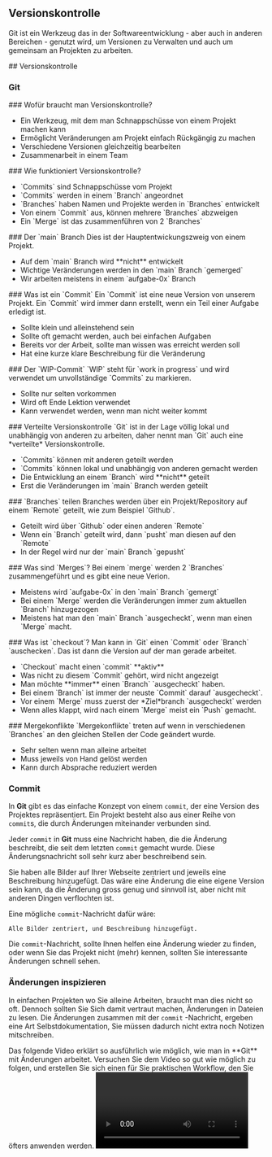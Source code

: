 

<Chapter>

## Versionskontrolle

<section>

Git ist ein Werkzeug das in der Softwareentwicklung - aber auch in anderen
Bereichen - genutzt wird, um Versionen zu Verwalten und auch um gemeinsam an
Projekten zu arbeiten.

<Presentation>
<Slide>
## Versionskontrolle

### Git

</Slide>
<Slide>
### Wofür braucht man Versionskontrolle?

<ul>
<li class="fragment">Ein Werkzeug, mit dem man Schnappschüsse von einem Projekt machen kann</li>
<li class="fragment">Ermöglicht Veränderungen am Projekt einfach Rückgängig zu machen</li>
<li class="fragment">Verschiedene Versionen gleichzeitig bearbeiten</li>
<li class="fragment">Zusammenarbeit in einem Team</li>
</ul>
    </Slide>
    <Slide>
      ### Wie funktioniert Versionskontrolle?
      <ul>
        <li class="fragment">`Commits` sind Schnappschüsse vom Projekt</li>
        <li class="fragment">`Commits` werden in einem `Branch` angeordnet</li>
        <li class="fragment">`Branches` haben Namen und Projekte werden in `Branches` entwickelt</li>
        <li class="fragment">Von einem `Commit` aus, können mehrere `Branches` abzweigen</li>
        <li class="fragment">Ein `Merge` ist das zusammenführen von 2 `Branches`</li>
      </ul>
    </Slide>
    <Slide>
      ### Der `main` Branch
      <Fragment>
        Dies ist der Hauptentwickungszweig von einem Projekt.
      </Fragment>
      <ul>
        <li class="fragment">Auf dem `main` Branch wird **nicht** entwickelt</li>
        <li class="fragment">Wichtige Veränderungen werden in den `main` Branch `gemerged`</li>
        <li class="fragment">Wir arbeiten meistens in einem `aufgabe-0x` Branch</li> 
      </ul>
    </Slide>
    <Slide>
      ### Was ist ein `Commit`
      <Fragment>
      Ein `Commit` ist eine neue Version von unserem Projekt. Ein `Commit` wird immer dann erstellt, wenn ein Teil einer Aufgabe erledigt ist.
      </Fragment>
      <ul>
        <li class="fragment">Sollte klein und alleinstehend sein</li>
        <li class="fragment">Sollte oft gemacht werden, auch bei einfachen Aufgaben</li>
        <li class="fragment">Bereits vor der Arbeit, sollte man wissen was erreicht werden soll</li>
        <li class="fragment">Hat eine kurze klare Beschreibung für die Veränderung</li>
      </ul>
    </Slide>
    <Slide>
    ### Der `WIP-Commit`
    <Fragment>
      `WIP` steht für `work in progress` und wird verwendet um unvollständige `Commits` zu markieren.
    </Fragment>
    <ul>
      <li class="fragment">Sollte nur selten vorkommen</li>
      <li class="fragment">Wird oft Ende Lektion verwendet</li>
      <li class="fragment">Kann verwendet werden, wenn man nicht weiter kommt</li>
    </ul>
    </Slide>
    <Slide>
      ### Verteilte Versionskontrolle
      <Fragment>
        `Git` ist in der Lage völlig lokal und unabhängig von anderen zu arbeiten, daher nennt man `Git` auch eine *verteilte* Versionskontrolle.
      </Fragment>
      <ul>
        <li class="fragment">`Commits` können mit anderen geteilt werden</li>
        <li class="fragment">`Commits` können lokal und unabhängig von anderen gemacht werden</li>
        <li class="fragment">Die Entwicklung an einem `Branch` wird **nicht** geteilt</li>
        <li class="fragment">Erst die Veränderungen im `main` Branch werden geteilt</li>
      </ul>
    </Slide>
    <Slide>
      ### `Branches` teilen
      <Fragment>
        Branches werden über ein Projekt/Repository auf einem `Remote` geteilt, wie zum Beispiel `Github`.
      </Fragment>
      <ul>
        <li class="fragment">Geteilt wird über `Github` oder einen anderen `Remote`</li>
        <li class="fragment">Wenn ein `Branch` geteilt wird, dann `pusht` man diesen auf den `Remote`</li>
        <li class="fragment">In der Regel wird nur der `main` Branch `gepusht`</li>
      </ul>
    </Slide>
    <Slide>
      ### Was sind `Merges`?
      <Fragment>
        Bei einem `merge` werden 2 `Branches` zusammengeführt und es gibt eine neue Verion.
      </Fragment>
      <ul>
        <li class="fragment">Meistens wird `aufgabe-0x` in den `main` Branch `gemergt`</li>
        <li class="fragment">Bei einem `Merge` werden die Veränderungen immer zum aktuellen `Branch` hinzugezogen</li>
        <li class="fragment">Meistens hat man den `main` Branch `ausgecheckt`, wenn man einen `Merge` macht.</li>
      </ul>
    </Slide>
    <Slide>
      ### Was ist `checkout`?
      <Fragment>
        Man kann in `Git` einen `Commit` oder `Branch` `auschecken`. Das ist dann die Version auf der man gerade arbeitet.
      </Fragment>
      <ul>
        <li class="fragment">`Checkout` macht einen `commit` **aktiv**</li>
        <li class="fragment">Was nicht zu diesem `Commit` gehört, wird nicht angezeigt</li>
        <li class="fragment">Man möchte **immer** einen `Branch` `ausgecheckt` haben.</li>
        <li class="fragment">Bei einem `Branch` ist immer der neuste `Commit` darauf `ausgecheckt`.</li>
        <li class="fragment">Vor einem `Merge` muss zuerst der *Ziel*branch `ausgecheckt` werden</li>
        <li class="fragment">Wenn alles klappt, wird nach einem `Merge` meist ein `Push` gemacht.</li>
      </ul>
    </Slide>
    <Slide>
      ### Mergekonflikte
      <Fragment>
        `Mergekonflikte` treten auf wenn in verschiedenen `Branches` an den gleichen Stellen der Code geändert wurde.
      </Fragment>
      <ul>
        <li class="fragment">Sehr selten wenn man alleine arbeitet</li>
        <li class="fragment">Muss jeweils von Hand gelöst werden</li>
        <li class="fragment">Kann durch Absprache reduziert werden</li>
      </ul>
    </Slide>
</Presentation>

</section>

### Commit

In **Git** gibt es das einfache Konzept von einem `commit`, der eine Version des
Projektes repräsentiert. Ein Projekt besteht also aus einer Reihe von `commit`s,
die durch Änderungen miteinander verbunden sind.

Jeder `commit` in **Git** muss eine Nachricht haben, die die Änderung
beschreibt, die seit dem letzten `commit` gemacht wurde. Diese
Änderungsnachricht soll sehr kurz aber beschreibend sein.

<Example title="Beispiel: Commit-Nachricht">

Sie haben alle Bilder auf Ihrer Webseite zentriert und jeweils eine Beschreibung
hinzugefügt. Das wäre eine Änderung die eine eigene Version sein kann, da die
Änderung gross genug und sinnvoll ist, aber nicht mit anderen Dingen verflochten
ist.

Eine mögliche `commit`-Nachricht dafür wäre:

```text
Alle Bilder zentriert, und Beschreibung hinzugefügt.
```

</Example>

Die `commit`-Nachricht, sollte Ihnen helfen eine Änderung wieder zu finden, oder
wenn Sie das Projekt nicht (mehr) kennen, sollten Sie interessante Änderungen
schnell sehen.

### Änderungen inspizieren

In einfachen Projekten wo Sie alleine Arbeiten, braucht man dies nicht so oft.
Dennoch sollten Sie Sich damit vertraut machen, Änderungen in Dateien zu lesen.
Die Änderungen zusammen mit der `commit` -Nachricht, ergeben eine Art
Selbstdokumentation, Sie müssen dadurch nicht extra noch Notizen mitschreiben.

<Example title="Beispiel: Änderungen anschauen">
  Das folgende Video erklärt so ausführlich wie möglich, wie man in **Git** mit
  Änderungen arbeitet. Versuchen Sie dem Video so gut wie möglich zu folgen, und
  erstellen Sie sich einen für Sie praktischen Workflow, den Sie öfters anwenden
  werden.
  <Video url="XQvyb2lJZOc" />
</Example>

</Chapter>
